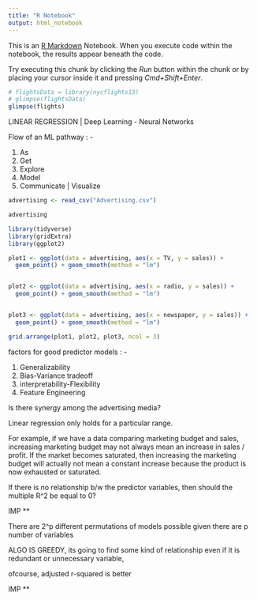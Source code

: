 ```yaml
---
title: "R Notebook"
output: html_notebook
---
```


This is an [R Markdown](http://rmarkdown.rstudio.com) Notebook. When you execute code within the notebook, the results appear beneath the code. 

Try executing this chunk by clicking the *Run* button within the chunk or by placing your cursor inside it and pressing *Cmd+Shift+Enter*. 

```r
# flightsData = library(nycflights13)
# glimpse(flightsData)
glimpse(flights)
```


LINEAR REGRESSION | Deep Learning - Neural Networks

Flow of an  ML pathway : - 

1. As
2. Get
3. Explore
4. Model
5. Communicate | Visualize



```r
advertising <- read_csv("Advertising.csv")

advertising

```

```r
library(tidyverse)
library(gridExtra)
library(ggplot2)

plot1 <- ggplot(data = advertising, aes(x = TV, y = sales)) + 
  geom_point() + geom_smooth(method = "lm")


plot2 <- ggplot(data = advertising, aes(x = radio, y = sales)) + 
  geom_point() + geom_smooth(method = "lm")


plot3 <- ggplot(data = advertising, aes(x = newspaper, y = sales)) + 
  geom_point() + geom_smooth(method = "lm")

grid.arrange(plot1, plot2, plot3, ncol = 3)

```

factors for good predictor models : -

1. Generalizability
2. Bias-Variance tradeoff
3. interpretability-Flexibility
4. Feature Engineering


Is there synergy among the advertising media?

Linear regression only holds for a particular range.

For example, if we have a data comparing marketing budget and sales, increasing marketing budget may not always mean an increase in sales / profit. If the market becomes saturated, then increasing the marketing budget will actually not mean a constant increase because the product is now exhausted or saturated.

If there is no relationship b/w the predictor variables, then should the multiple R^2 be equal to 0?

IMP **

There are 2^p different permutations of models possible given there are p number of variables

ALGO IS GREEDY, its going to find some kind of relationship even if it is redundant or unnecessary variable, 

ofcourse, adjusted r-squared is better


IMP **


```r

```












